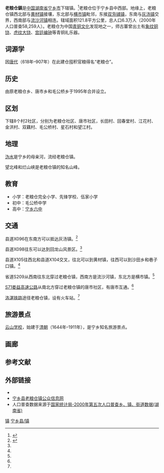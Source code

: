 {{中国乡级行政区
|行政区全称           = 老粮倉鎮
|景观照片文件名       = Laoliangcang, Ningxiang 5.jpg
|景观照片描述         = 老粮仓镇S209省道旁的居民楼。
|汉语拼音             = Lǎoliángcāng Zhèn
|旧称                 = 
|地名出处             = 
|位置图文件名         = 
|位置图描述           =
|自定义图片           = {{Location map
 |China Hunan
 |lat_deg=28|lat_min=04|lat_sec =07
 |lon_deg=112|lon_min=12|lon_sec =44
 |caption=老粮仓镇在湖南省的位置。
 |position=right
 |float=center
}}
{{Infobox mapframe|zoom=10|type=point|frame-width=250}}
|上级行政区           = [[宁乡市|宁乡市]]
|行政区类别           = 
|行政区划代码         = 
|行政区划             = 10
|村委会               = 8
|居委会               = 2
|建置时间             = 1995年
|领导职位             = <!-- 填写“乡长”“街道办主任”等。“镇长”为默认值，删除该参数即可得，注意不要赋空值 -->
|领导名称             = <!-- 行政长官姓名 -->
|领导职位2            = <!-- “党委书记”或其他官员的职位名 -->
|领导名称2            = <!-- 行政长官姓名 -->
|政府驻地             = 老粮仓社区
|毗邻行政区           = 黄材镇<br>横市镇<br>双凫铺镇<br>灰汤镇<br>流沙河镇
|地理坐标             = {{coord|28|04|07|N|112|12|44|E|display=inline,title}}
|总面积               = 121.8平方公里
|总人口               = 63000
|总人口年份           = <!-- 年份不需填写单位，下同 -->
|户籍人口             = 
|户籍人口年份         = 
|常住人口             = 
|常住人口年份         = 
|人口密度             = <!-- 需手动填写单位 -->
|GDP                  = 
|GDP年份              = 
|邮政编码             = 410632
|电话区号             = 731<!-- 仅填写后三位即可 -->
|官方网站             = http://www.nxcity.gov.cn/llc/index.htm
|网站名称             = 老粮仓镇人民政府
}}
'''老粮仓鎮'''是[[中华人民共和国|中国]][[湖南省|湖南省]][[宁乡市|宁乡市]]下辖镇。<ref>{{cite news |author1=李曼斯 |title=宁乡老粮仓镇成立商会 近400名企业家回乡共谋发展 |url=http://www.hunantoday.cn/article/201907/201907191824571214.html |accessdate=2019-09-08 |work=新湖南 |date=2019-07-19}}</ref>老粮仓位于宁乡县中西部。地缘上，老粮仓镇西北部与[[黄材镇|黄材镇]]接壤，东北部与[[横市镇|横市镇]]毗邻，东接[[双凫铺镇|双凫铺镇]]，东南与[[灰汤镇|灰汤镇]]交界，西南部与[[流沙河镇|流沙河镇]]相连。辖域面积121.8平方公里，总人口6.3万人（2000年人口普查58,259人）。老粮仓为中国[[青铜时代|青铜文化]]发现地之一，师古寨曾出土有[[象纹铜铙|象纹铜铙]]、[[虎纹大铙|虎纹大铙]]、[[编钟|宫廷编钟]]等青铜礼乐器。

==词源学==
因[[唐朝|唐代]]（618年–907年）在此建仓囤积官粮得名“老粮仓”。

==历史==
由原老粮仓乡、唐市乡和毛公桥乡于1995年合并设立。

==区划==
下辖8个村2社区，分别为老粮仓社区、唐市社区，长田村、回春堂村、江花村、金洪村、双藕村、毛公桥村、星石村和望江村。

==地理==
[[沩水|沩水]]是宁乡的母亲河，流经老粮仓镇。

望北峰和烂山峡是老粮仓镇的知名山峰。

==教育==
*小学：老粮仓完全小学、先锋学校、伍家小学
*初中：毛公桥中学
*高中：[[宁乡六中|宁乡六中]]

==交通==
县道X096在东南方可以抵达灰汤镇。<ref name="mapsutras">{{cite book |editor=张红 |title=《中国分省系列地图册：湖南》|chapter=《宁乡市》 |year=2018 |publisher=中国地图出版社 |location=北京市西城区 |pages=34–35 |isbn=978-7-5031-8949-4}}</ref>

县道X098往东可以达到回龙山风景区。<ref name="mapsutras"/>

县道X105往西北和县道X104交叉，往北可以到黄材镇，往西可以到沙田乡和巷子口镇。<ref name="mapsutras"/>

省道S209从西南往东北穿过老粮仓镇，西南方是流沙河镇，东北方是横市镇。<ref name="mapsutras"/>

[[益娄衡高速公路|S71娄益高速公路]]从南北方穿过老粮仓镇的唐市社区，有唐市互通。<ref name="mapsutras"/>

[[洛湛铁路|洛湛铁路]]途径老粮仓镇，设有火车站。<ref name="mapsutras"/>

==旅游景点==
[[云山学校|云山学校]]，始建于[[清朝|清朝]]（1644年–1911年），是宁乡知名旅游景点。

== 画廊 ==
{{multiple image
| align     = center
| direction = horizontal 
| width     = 250
| header    = 
| image1    = Bronze Nao with animal face patterns, unearthed in 1978 in Ningxiang, Hunan, Hunan Museum.jpg
| caption1  = 四虎兽面纹铜铙。1978年出土于湖南省宁乡市老粮仓镇。现存于湖南省博物馆。
| image2    = Residential buildings on both sides of the street in Laoliangcang Town, Ningxiang, Hunan, China, Picture2.jpg
| caption2  = 老粮仓镇街道两旁的房屋。
| image3    = Laoliangcang, Ningxiang 3.jpg
| caption3  = 老粮仓镇街道两旁的房屋。
}}

==参考文献==
{{reflist}}

==外部链接==
{{Commons category|Laoliangcang, Ningxiang|老粮仓镇}}
*{{Official website|1=http://www.nxcity.gov.cn/llc/index.htm}} 
* [https://web.archive.org/web/20110906043815/http://www.llc.gov.cn/ 宁乡县老粮仓镇公众信息网]
* 人口普查数据来源于[http://www.stats.gov.cn/tjsj/ndsj/renkoupucha/2000jiedao/html/J43.htm 国家统计局-2000年第五次人口普查乡、镇、街道数据(湖南省)] {{Wayback|url=http://www.stats.gov.cn/tjsj/ndsj/renkoupucha/2000jiedao/html/J43.htm |date=20111007074252 }}
{{宁乡县历史文化}}
{{宁乡县行政区划}}


{{DEFAULTSORT:Lao老粮仓镇}}
[[Category:宁乡县行政区划|镇]]
[[Category:长沙乡镇|宁乡县/镇]]